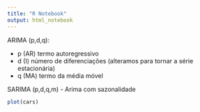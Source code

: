```yaml
---
title: "R Notebook"
output: html_notebook
---
```


ARIMA (p,d,q):

- p (AR) termo autoregressivo
- d (I) número de diferenciações (alteramos para tornar a série estacionária)
- q (MA) termo da média móvel

SARIMA (p,d,q,m) - Arima com sazonalidade


```r
plot(cars)
```

